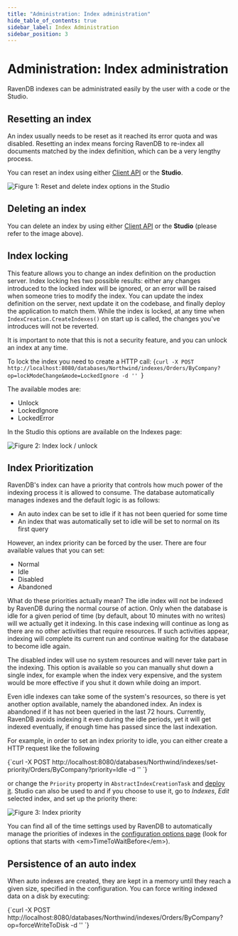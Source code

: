 ```yaml
---
title: "Administration: Index administration"
hide_table_of_contents: true
sidebar_label: Index Administration
sidebar_position: 3
---
```



# Administration: Index administration

RavenDB indexes can be administrated easily by the user with a code or the Studio.

## Resetting an index

An index usually needs to be reset as it reached its error quota and was disabled. Resetting an index means forcing RavenDB to re-index all documents matched by the index definition, which can be a very lengthy process.

You can reset an index using either [Client API](../../client-api/commands/indexes/how-to/reset-index.mdx) or  the **Studio**.

![Figure 1: Reset and delete index options in the Studio](./assets/index-administration-studio.png)

## Deleting an index

You can delete an index by using either [Client API](../../client-api/commands/indexes/delete.mdx) or the **Studio** (please refer to the image above).

## Index locking

This feature allows you to change an index definition on the production server. Index locking hes two possible results: either any changes introduced to the locked index will be ignored, or  an error will be raised when someone tries to modify the index. You can update the index definition on the server, next update it on the codebase, and finally deploy the application to match them. While the index is locked, at any time when `IndexCreation.CreateIndexes()` on start up is called, the changes you've introduces will not be reverted.

It is important to note that this is not a security feature, and you can unlock an index at any time.

To lock the index you need to create a HTTP call:
<TabItem value="plain" label="plain">
<CodeBlock language="plain">
{`curl -X POST http://localhost:8080/databases/Northwind/indexes/Orders/ByCompany?op=lockModeChange&mode=LockedIgnore -d ''
`}
</CodeBlock>
</TabItem>

The available modes are:

* Unlock
* LockedIgnore
* LockedError

In the Studio this options are available on the Indexes page:

![Figure 2: Index lock / unlock](./assets/index-administration-studio.png)

## Index Prioritization

RavenDB's index can have a priority that controls how much power of the indexing process it is allowed to consume. The database automatically manages indexes and the default logic 
is as follows:

* An auto index can be set to idle if it has not been queried for some time
* An index that was automatically set to idle will be set to normal on its first query

However, an index priority can be forced by the user. There are four available values that you can set:

* Normal
* Idle
* Disabled
* Abandoned

What do these priorities actually mean? The idle index will not be indexed by RavenDB during the normal course of action. Only when the database is idle for a given period of time (by default, about 10 minutes with no writes) will we actually get it indexing. In this case indexing will continue as long as there are no other activities that require resources. If such activities appear, indexing will complete its current run and continue waiting for the database to become idle again.

The disabled index will use no system resources and will never take part in the indexing. This option is available so you can manually shut down a single index, for example when the index very expensive, and the system would be more effective if you shut it down while doing an import.

Even idle indexes can take some of the system's resources, so there is yet another option available, namely the abandoned index. An index is abandoned if it has not been queried in the last 72 hours. Currently, RavenDB avoids indexing it even during the idle periods, yet it will get indexed eventually, if enough time has passed since the last indexation.

For example, in order to set an index priority to idle, you can either create a HTTP request like the following

<TabItem value="plain" label="plain">
<CodeBlock language="plain">
{`curl -X POST http://localhost:8080/databases/Northwind/indexes/set-priority/Orders/ByCompany?priority=Idle -d ''
`}
</CodeBlock>
</TabItem>

or change the `Priority` property in `AbstractIndexCreationTask` and [deploy it](../../indexes/creating-and-deploying.mdx#using-abstractindexcreationtask). Studio can also be used to and if you choose to use it, go to _Indexes_, _Edit_ selected index, and set up the priority there:

![Figure 3: Index priority](./assets/index-administration-studio-priority.png)

You can find all of the time settings used by RavenDB to automatically manage the priorities of indexes in the [configuration options page](../../server/configuration/configuration-options.mdx) (look for options that starts with &lt;em&gt;TimeToWaitBefore&lt;/em&gt;). 


## Persistence of an auto index

When auto indexes are created, they are kept in a memory until they reach a given size, specified in the configuration. You can force writing indexed data on a disk by executing:

<TabItem value="plain" label="plain">
<CodeBlock language="plain">
{`curl -X POST http://localhost:8080/databases/Northwind/indexes/Orders/ByCompany?op=forceWriteToDisk -d ''
`}
</CodeBlock>
</TabItem>
